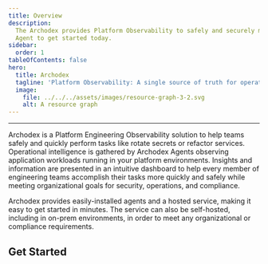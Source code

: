 ```yaml
---
title: Overview
description:
  The Archodex provides Platform Observability to safely and securely manage all your applications. Install the Archodex
  Agent to get started today.
sidebar:
  order: 1
tableOfContents: false
hero:
  title: Archodex
  tagline: 'Platform Observability: A single source of truth for operational intelligence'
  image:
    file: ../../../assets/images/resource-graph-3-2.svg
    alt: A resource graph
---
```



---

Archodex is a Platform Engineering Observability solution to help teams safely and quickly perform tasks like rotate
secrets or refactor services. Operational intelligence is gathered by Archodex Agents observing application workloads
running in your platform environments. Insights and information are presented in an intuitive dashboard to help every
member of engineering teams accomplish their tasks more quickly and safely while meeting organizational goals for
security, operations, and compliance.

Archodex provides easily-installed agents and a hosted service, making it easy to get started in minutes. The service
can also be self-hosted, including in on-prem environments, in order to meet any organizational or compliance
requirements.

## Get Started

<CardGrid>
  <LinkCard
    title="Quick Start"
    description="Get started in minutes with a free Archodex.com account"
    href="/docs/quick-start"
  />
  <LinkCard
    title="Install Agent"
    description="Install the Archodex Agent in your platform or in individual workloads"
    href="/docs/agent"
  />
  <LinkCard
    title="Archodex Dashboard"
    description="Learn how to use the Archodex Dashboard to accomplish tasks"
    href="/docs/dashboard"
  />
  <LinkCard
    title="Self-Host"
    description="Learn how to self-host the Archodex service in the cloud or on-prem"
    href="/docs/self-host"
  />
</CardGrid>
